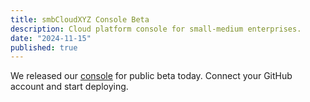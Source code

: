 ```yaml
---
title: smbCloudXYZ Console Beta
description: Cloud platform console for small-medium enterprises.
date: "2024-11-15"
published: true
---
```


We released our [console](https://console.smbcloud.xyz) for public beta today. Connect your GitHub account and start deploying.